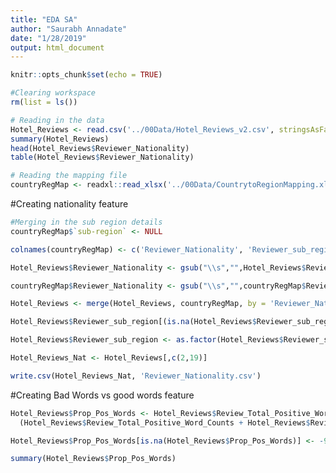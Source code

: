```yaml
---
title: "EDA SA"
author: "Saurabh Annadate"
date: "1/28/2019"
output: html_document
---
```


```r
knitr::opts_chunk$set(echo = TRUE)
```

```r
#Clearing workspace
rm(list = ls())

# Reading in the data
Hotel_Reviews <- read.csv('../00Data/Hotel_Reviews_v2.csv', stringsAsFactors = FALSE)
summary(Hotel_Reviews)
head(Hotel_Reviews$Reviewer_Nationality)
table(Hotel_Reviews$Reviewer_Nationality)

# Reading the mapping file
countryRegMap <- readxl::read_xlsx('../00Data/CountrytoRegionMapping.xlsx')


```

#Creating nationality feature
```r

#Merging in the sub region details
countryRegMap$`sub-region` <- NULL 

colnames(countryRegMap) <- c('Reviewer_Nationality', 'Reviewer_sub_region')

Hotel_Reviews$Reviewer_Nationality <- gsub("\\s","",Hotel_Reviews$Reviewer_Nationality)

countryRegMap$Reviewer_Nationality <- gsub("\\s","",countryRegMap$Reviewer_Nationality)

Hotel_Reviews <- merge(Hotel_Reviews, countryRegMap, by = 'Reviewer_Nationality', all.x = TRUE, all.y = FALSE)

Hotel_Reviews$Reviewer_sub_region[(is.na(Hotel_Reviews$Reviewer_sub_region))] <- "NA"

Hotel_Reviews$Reviewer_sub_region <- as.factor(Hotel_Reviews$Reviewer_sub_region)

Hotel_Reviews_Nat <- Hotel_Reviews[,c(2,19)]

write.csv(Hotel_Reviews_Nat, 'Reviewer_Nationality.csv')

```

#Creating Bad Words vs good words feature

```r

Hotel_Reviews$Prop_Pos_Words <- Hotel_Reviews$Review_Total_Positive_Word_Counts /
  (Hotel_Reviews$Review_Total_Positive_Word_Counts + Hotel_Reviews$Review_Total_Negative_Word_Counts)

Hotel_Reviews$Prop_Pos_Words[is.na(Hotel_Reviews$Prop_Pos_Words)] <- -9999 

summary(Hotel_Reviews$Prop_Pos_Words)

```

